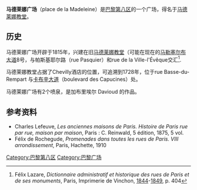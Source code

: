 {{Paris streetbox
| arr_num=8 
| streetname=马德莱娜广场<br /> Place de la Madeleine
| x=97
| y= 65
| paris_map =
| arr1=第八区
| quarter= 
| begins= 皇家路24-27号
| ends= Tronchet路1-2号
| length= 218
| width= 128
| creation=  1824年
| denomination=  
| area_map= Image:La_Madeleine_Paris.jpg
| caption=马德莱娜教堂
}}
'''马德莱娜广场'''（place de la Madeleine）是[[巴黎|巴黎]][[巴黎第八区|第八区]]的一个广场，得名于[[马德莱娜教堂|马德莱娜教堂]]。

== 历史 ==
马德莱娜广场开辟于1815年，兴建在旧[[马德莱娜教堂|马德莱娜教堂]]（可能在现在的[[马勒塞尔布大道|马勒塞尔布大道]]8号，与帕斯基耶尔路（rue Pasquier）和rue de la Ville-l'Évêque交汇<ref>Félix Lazare, ''Dictionnaire administratif et historique des rues de Paris et de ses monuments'', Paris, Imprimerie de Vinchon, [[1844|1844]]-[[1849|1849]], p. 404</ref>.

马德莱娜教堂占据了Chevilly酒店的位置，可追溯到1728年，位于rue Basse-du-Rempart 与[[卡布辛大道|卡布辛大道]]（boulevard des Capucines）处。

马德莱娜广场有2个喷泉，是加布里埃尔<!-- Gabriel --> Davioud 的作品。<!-- 其中一座在7号门前的雕塑，在1903年 dans le square situé à la rencontre de l'[[avenue_de_La_Motte-Picquet|avenue de La Motte-Picquet]]和[[boulevard_de_Latour-Maubourg|boulevard de Latour-Maubourg]], --> 


== 参考资料 ==
<references />
* Charles Lefeuve, ''Les anciennes maisons de Paris. Histoire de Paris rue par rue, maison par maison'', Paris : C. Reinwald, 5{{e}} édition, 1875, 5 vol.
* Félix de Rochegude, ''Promenades dans toutes les rues de Paris. VIII{{e}} arrondissement'', Paris, Hachette, 1910

[[Category:巴黎第八区|Category:巴黎第八区]]
[[Category:巴黎广场|Category:巴黎广场]]